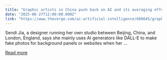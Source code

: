 ```yaml
---
title: "Graphic artists in China push back on AI and its averaging effect"
date: "2025-06-27T12:00:00.000Z"
link: "https://www.theverge.com/ai-artificial-intelligence/688645/graphic-artists-china-ai"
---
```


Sendi Jia, a designer running her own studio between Beijing, China, and London, England, says she mainly uses AI generators like DALL-E to make fake photos for background panels or websites when her ...

[Read more](https://www.theverge.com/ai-artificial-intelligence/688645/graphic-artists-china-ai)
